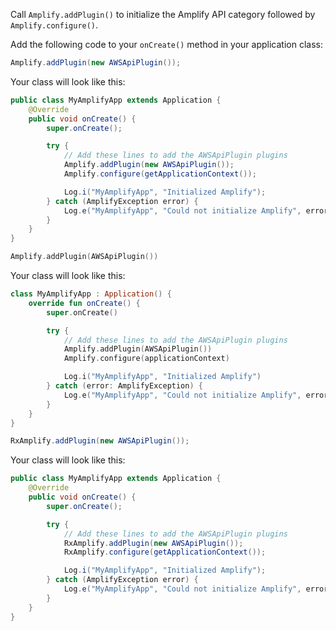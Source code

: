 Call `Amplify.addPlugin()` to initialize the Amplify API category followed by `Amplify.configure()`.

Add the following code to your `onCreate()` method in your application class:

<BlockSwitcher>
<CodeBlock name="Java">

```java
Amplify.addPlugin(new AWSApiPlugin());
```

Your class will look like this:

```java
public class MyAmplifyApp extends Application {
    @Override
    public void onCreate() {
        super.onCreate();

        try {
            // Add these lines to add the AWSApiPlugin plugins
            Amplify.addPlugin(new AWSApiPlugin());
            Amplify.configure(getApplicationContext());

            Log.i("MyAmplifyApp", "Initialized Amplify");
        } catch (AmplifyException error) {
            Log.e("MyAmplifyApp", "Could not initialize Amplify", error);
        }
    }
}
```

</CodeBlock>
<CodeBlock name="Kotlin">

```kotlin
Amplify.addPlugin(AWSApiPlugin())
```

Your class will look like this:

```kotlin
class MyAmplifyApp : Application() {
    override fun onCreate() {
        super.onCreate()

        try {
            // Add these lines to add the AWSApiPlugin plugins
            Amplify.addPlugin(AWSApiPlugin())
            Amplify.configure(applicationContext)

            Log.i("MyAmplifyApp", "Initialized Amplify")
        } catch (error: AmplifyException) {
            Log.e("MyAmplifyApp", "Could not initialize Amplify", error)
        }
    }
}
```

</CodeBlock>
<CodeBlock name="RxJava">

```java
RxAmplify.addPlugin(new AWSApiPlugin());
```

Your class will look like this:

```java
public class MyAmplifyApp extends Application {
    @Override
    public void onCreate() {
        super.onCreate();

        try {
            // Add these lines to add the AWSApiPlugin plugins
            RxAmplify.addPlugin(new AWSApiPlugin());
            RxAmplify.configure(getApplicationContext());

            Log.i("MyAmplifyApp", "Initialized Amplify");
        } catch (AmplifyException error) {
            Log.e("MyAmplifyApp", "Could not initialize Amplify", error);
        }
    }
}
```

</CodeBlock>
</BlockSwitcher>
